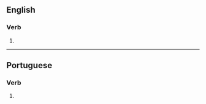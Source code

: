 ==English==

===Verb===
{{head|en|verb form}}

# {{en-third-person singular of|distaste}}

----

==Portuguese==

===Verb===
{{head|pt|verb form}}

# {{pt-verb-form-of|distar}}